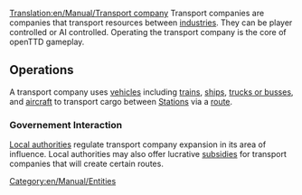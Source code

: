 [[Translation:en/Manual/Transport company]]
Transport companies are companies that transport resources between [[en/Manual/Industries|industries]]. They can be player controlled or AI controlled. Operating the transport company is the core of openTTD gameplay.

==Operations==
A transport company uses [[:Category:en/Manual/Vehicles|vehicles]] including [[:Category:en/Manual/Trains|trains]], [[:Category:en/Manual/Ships|ships]], [[:Category:en/Manual/Road Vehicles|trucks or busses]], and [[:Category:en/Manual/Aircraft|aircraft]] to transport cargo between [[en/Manual/Stations|Stations]] via a [[en/Route|route]]. 

===Governement Interaction===
[[en/Manual/Local authority|Local authorities]] regulate transport company expansion in its area of influence. Local authorities may also offer lucrative [[en/Manual/Subsidy|subsidies]] for transport companies that will create certain routes.

[[Category:en/Manual/Entities]]